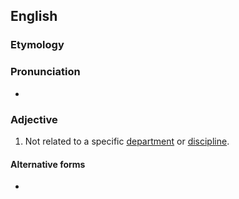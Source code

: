 ==English==

===Etymology===
{{prefix|en|non|departmental}}

===Pronunciation===
* {{rhymes|en|ɛntəl|s=5}}

===Adjective===
{{en-adj|-}}

# Not related to a specific [[department]] or [[discipline]].

====Alternative forms====
* {{l|en|non-departmental}}